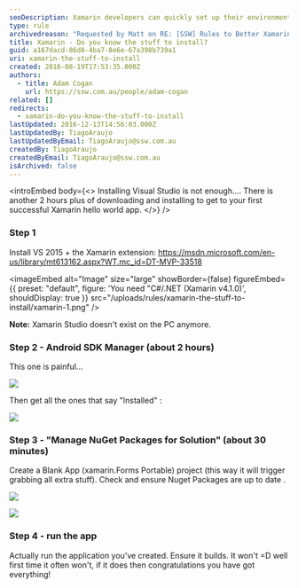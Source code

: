 ```yaml
---
seoDescription: Xamarin developers can quickly set up their environment by installing VS 2015 and the Xamarin extension, followed by the Android SDK Manager, NuGet package updates, and a blank app project creation.
type: rule
archivedreason: "Requested by Matt on RE: [SSW] Rules to Better Xamarin (mobile)"
title: Xamarin - Do you know the stuff to install?
guid: a167dacd-86d8-4ba7-8e6e-67a398b739a1
uri: xamarin-the-stuff-to-install
created: 2016-08-19T17:53:35.000Z
authors:
  - title: Adam Cogan
    url: https://ssw.com.au/people/adam-cogan
related: []
redirects:
  - xamarin-do-you-know-the-stuff-to-install
lastUpdated: 2016-12-13T14:56:03.000Z
lastUpdatedBy: TiagoAraujo
lastUpdatedByEmail: TiagoAraujo@ssw.com.au
createdBy: TiagoAraujo
createdByEmail: TiagoAraujo@ssw.com.au
isArchived: false
---
```


<introEmbed
  body={<>
Installing Visual Studio is not enough.... There is another 2 hours plus of downloading and installing to get to your first successful Xamarin hello world app.
  </>}
/>
### Step 1

Install VS 2015 + the Xamarin extension: <https://msdn.microsoft.com/en-us/library/mt613162.aspx?WT.mc_id=DT-MVP-33518>


<imageEmbed
  alt="Image"
  size="large"
  showBorder={false}
  figureEmbed={{
    preset: "default",
    figure: 'You need "C#/.NET (Xamarin v4.1.0)',
    shouldDisplay: true
  }}
  src="/uploads/rules/xamarin-the-stuff-to-install/xamarin-1.png"
/>

**Note:** Xamarin Studio doesn't exist on the PC anymore.

### Step 2 - Android SDK Manager (about 2 hours)

This one is painful...

![](/uploads/rules/xamarin-the-stuff-to-install/xamarin-2.png)

Then get all the ones that say "Installed" :

![](/uploads/rules/xamarin-the-stuff-to-install/xamarin-3.png)

### Step 3 - "Manage NuGet Packages for Solution" (about 30 minutes)

Create a Blank App (xamarin.Forms Portable) project (this way it will trigger grabbing all extra stuff).
Check and ensure Nuget Packages are up to date .

![](/uploads/rules/xamarin-the-stuff-to-install/xamarin-4.png)

![](/uploads/rules/xamarin-the-stuff-to-install/xamarin-5.png)

### Step 4 - run the app

Actually run the application you’ve created. Ensure it builds. It won't =D well first time it often won't, if it does then congratulations you have got everything!
